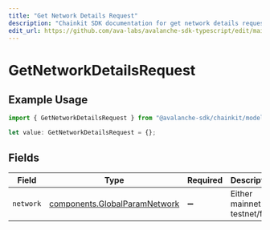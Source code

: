 ```yaml
---
title: "Get Network Details Request"
description: "Chainkit SDK documentation for get network details request"
edit_url: https://github.com/ava-labs/avalanche-sdk-typescript/edit/main/chainkit/docs/models/operations/getnetworkdetailsrequest.md
---
```


# GetNetworkDetailsRequest

## Example Usage

```typescript
import { GetNetworkDetailsRequest } from "@avalanche-sdk/chainkit/models/operations";

let value: GetNetworkDetailsRequest = {};
```

## Fields

| Field                                                                          | Type                                                                           | Required                                                                       | Description                                                                    | Example                                                                        |
| ------------------------------------------------------------------------------ | ------------------------------------------------------------------------------ | ------------------------------------------------------------------------------ | ------------------------------------------------------------------------------ | ------------------------------------------------------------------------------ |
| `network`                                                                      | [components.GlobalParamNetwork](https://github.com/ava-labs/avalanche-sdk-typescript/blob/main/chainkit/models/components/globalparamnetwork.md) | :heavy_minus_sign:                                                             | Either mainnet or testnet/fuji.                                                | mainnet                                                                        |